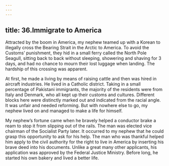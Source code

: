 ```yaml
---
---
---
```

title: 36.Immigrate to America
---






Attracted by the boom in America, my nephew teamed up with a Korean to illegally cross the Bearing Strait in the Arctic to America. To avoid the Customs’ punishment, they hid in a small ferry called the North Pole Seagull, sitting back to back without sleeping, showering and shaving for 3 days, and had no chance to mourn their lost luggage when landing. The hardship of this crossing was apparent.

At first, he made a living by means of raising cattle and then was hired in aircraft industries. He lived in a Catholic district. Taking in a small percentage of Pakistani immigrants, the majority of the residents were from Italy and Denmark, who all kept up their customs and cultures. Different blocks here were distinctly marked out and indicated from the racial angle. It was unfair and needed reforming. But with nowhere else to go, my nephew lived on and managed to make a life for himself.

My nephew’s fortune came when he bravely helped a conductor brake a ream to stop it from slipping out of the rails. The man was elected vice chairman of the Socialist Party later. It occurred to my nephew that he could grasp this opportunity to ask for his help. The man who was thankful helped him apply to the civil authority for the right to live in America by inserting his brave deed into his documents. Unlike a great many other applicants, his application was approved by the Federal Justice Ministry. Before long, he started his own bakery and lived a better life.